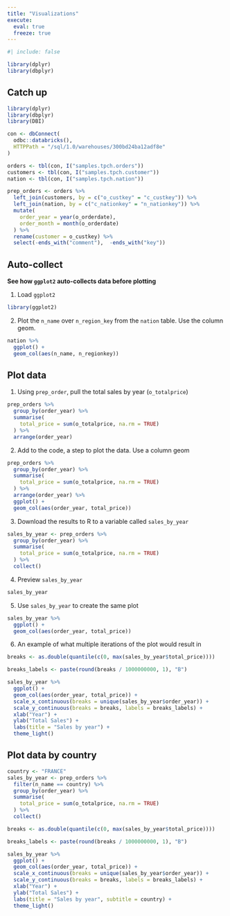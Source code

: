 ```yaml
---
title: "Visualizations"
execute: 
  eval: true
  freeze: true
---
```


```r
#| include: false

library(dplyr)
library(dbplyr)
```

## Catch up {.unnumbered}

```r
library(dplyr)
library(dbplyr)
library(DBI)

con <- dbConnect(
  odbc::databricks(),
  HTTPPath = "/sql/1.0/warehouses/300bd24ba12adf8e"
)

orders <- tbl(con, I("samples.tpch.orders"))
customers <- tbl(con, I("samples.tpch.customer"))
nation <- tbl(con, I("samples.tpch.nation"))

prep_orders <- orders %>% 
  left_join(customers, by = c("o_custkey" = "c_custkey")) %>% 
  left_join(nation, by = c("c_nationkey" = "n_nationkey")) %>% 
  mutate(
    order_year = year(o_orderdate), 
    order_month = month(o_orderdate)
  ) %>% 
  rename(customer = o_custkey) %>% 
  select(-ends_with("comment"),  -ends_with("key"))
```

## Auto-collect
**See how `ggplot2` auto-collects data before plotting**

1. Load `ggplot2`

```r
library(ggplot2)
```

2. Plot the `n_name` over `n_region_key` from the `nation` table. Use the
column geom.

```r
nation %>% 
  ggplot() +
  geom_col(aes(n_name, n_regionkey))
```

## Plot data

1. Using `prep_order`, pull the total sales by year (`o_totalprice`)

```r
prep_orders %>% 
  group_by(order_year) %>% 
  summarise(
    total_price = sum(o_totalprice, na.rm = TRUE)
  ) %>% 
  arrange(order_year)
```

2. Add to the code, a step to plot the data. Use a column geom

```r
prep_orders %>% 
  group_by(order_year) %>% 
  summarise(
    total_price = sum(o_totalprice, na.rm = TRUE)
  ) %>% 
  arrange(order_year) %>% 
  ggplot() +
  geom_col(aes(order_year, total_price)) 
```

3. Download the results to R to a variable called `sales_by_year`

```r
sales_by_year <- prep_orders %>% 
  group_by(order_year) %>% 
  summarise(
    total_price = sum(o_totalprice, na.rm = TRUE)
  ) %>% 
  collect()
```

4. Preview `sales_by_year`

```r
sales_by_year
```

5. Use `sales_by_year` to create the same plot

```r
sales_by_year %>% 
  ggplot() +
  geom_col(aes(order_year, total_price)) 
```

6. An example of what multiple iterations of the plot would result in

```r
breaks <- as.double(quantile(c(0, max(sales_by_year$total_price))))

breaks_labels <- paste(round(breaks / 1000000000, 1), "B")

sales_by_year %>% 
  ggplot() +
  geom_col(aes(order_year, total_price)) +
  scale_x_continuous(breaks = unique(sales_by_year$order_year)) +
  scale_y_continuous(breaks = breaks, labels = breaks_labels) +
  xlab("Year") +
  ylab("Total Sales") +
  labs(title = "Sales by year") +
  theme_light()
```

## Plot data by country

```r
country <- "FRANCE"
sales_by_year <- prep_orders %>% 
  filter(n_name == country) %>% 
  group_by(order_year) %>% 
  summarise(
    total_price = sum(o_totalprice, na.rm = TRUE)
  ) %>% 
  collect()
```

```r
breaks <- as.double(quantile(c(0, max(sales_by_year$total_price))))

breaks_labels <- paste(round(breaks / 1000000000, 1), "B")

sales_by_year %>% 
  ggplot() +
  geom_col(aes(order_year, total_price)) +
  scale_x_continuous(breaks = unique(sales_by_year$order_year)) +
  scale_y_continuous(breaks = breaks, labels = breaks_labels) +
  xlab("Year") +
  ylab("Total Sales") +
  labs(title = "Sales by year", subtitle = country) +
  theme_light()
```



